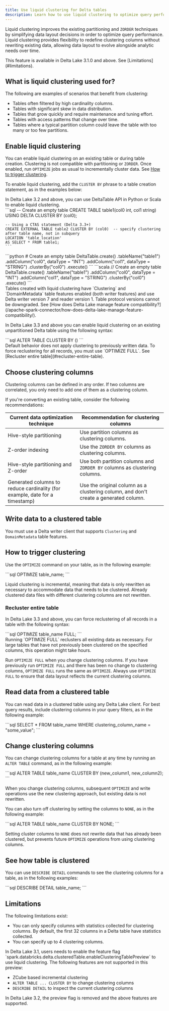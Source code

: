 ```yaml
---
title: Use liquid clustering for Delta tables
description: Learn how to use liquid clustering to optimize query performance in Delta Lake tables
---
```



Liquid clustering improves the existing partitioning and `ZORDER` techniques by simplifying data layout decisions in order to optimize query performance. Liquid clustering provides flexibility to redefine clustering columns without rewriting existing data, allowing data layout to evolve alongside analytic needs over time.

<Aside type="note">
  This feature is available in Delta Lake 3.1.0 and above. See
  [Limitations](#limitations).
</Aside>

## What is liquid clustering used for?

The following are examples of scenarios that benefit from clustering:

- Tables often filtered by high cardinality columns.
- Tables with significant skew in data distribution.
- Tables that grow quickly and require maintenance and tuning effort.
- Tables with access patterns that change over time.
- Tables where a typical partition column could leave the table with too many or too few partitions.

## Enable liquid clustering

You can enable liquid clustering on an existing table or during table creation. Clustering is not compatible with partitioning or `ZORDER`. Once enabled, run `OPTIMIZE` jobs as usual to incrementally cluster data. See [How to trigger clustering](#how-to-trigger-clustering).

To enable liquid clustering, add the `CLUSTER BY` phrase to a table creation statement, as in the examples below:

<Aside type="note">
  In Delta Lake 3.2 and above, you can use DeltaTable API in Python or Scala to
  enable liquid clustering.
</Aside>

<Tabs>
  <TabItem label="SQL">
    ```sql
    -- Create an empty table
    CREATE TABLE table1(col0 int, col1 string) USING DELTA CLUSTER BY (col0);

    -- Using a CTAS statement (Delta 3.3+)
    CREATE EXTERNAL TABLE table2 CLUSTER BY (col0)  -- specify clustering after table name, not in subquery
    LOCATION 'table_location'
    AS SELECT * FROM table1;
    ```

  </TabItem>
  <TabItem label="Python">
    ```python
    # Create an empty table
    DeltaTable.create()
      .tableName("table1")
      .addColumn("col0", dataType = "INT")
      .addColumn("col1", dataType = "STRING")
      .clusterBy("col0")
      .execute()
    ```
  </TabItem>
  <TabItem label="Scala">
    ```scala
    // Create an empty table
    DeltaTable.create()
      .tableName("table1")
      .addColumn("col0", dataType = "INT")
      .addColumn("col1", dataType = "STRING")
      .clusterBy("col0")
      .execute()
    ```
  </TabItem>
</Tabs>

<Aside
  type="caution"
  title="Warning"
>
  Tables created with liquid clustering have `Clustering` and `DomainMetadata`
  table features enabled (both writer features) and use Delta writer version 7
  and reader version 1. Table protocol versions cannot be downgraded. See [How
  does Delta Lake manage feature
  compatibility?](/apache-spark-connector/how-does-delta-lake-manage-feature-compatibility/).
</Aside>

In Delta Lake 3.3 and above you can enable liquid clustering on an existing unpartitioned Delta table using the following syntax:

<Tabs>
  <TabItem label="SQL">
    ```sql
    ALTER TABLE <table_name>
    CLUSTER BY (<clustering_columns>)
    ```
  </TabItem>
</Tabs>

<Aside
  type="caution"
  title="Important"
>
  Default behavior does not apply clustering to previously written data. To
  force reclustering for all records, you must use `OPTIMIZE FULL`. See
  [Recluster entire table](#recluster-entire-table).
</Aside>

## Choose clustering columns

Clustering columns can be defined in any order. If two columns are correlated, you only need to add one of them as a clustering column.

If you're converting an existing table, consider the following recommendations:

| Current data optimization technique | Recommendation for clustering columns |
| --- | --- |
| Hive-style partitioning | Use partition columns as clustering columns. |
| Z-order indexing | Use the `ZORDER BY` columns as clustering columns. |
| Hive-style partitioning and Z-order | Use both partition columns and `ZORDER BY` columns as clustering columns. |
| Generated columns to reduce cardinality (for example, date for a timestamp) | Use the original column as a clustering column, and don't create a generated column. |

## Write data to a clustered table

You must use a Delta writer client that supports `Clustering` and `DomainMetadata` table features.

## How to trigger clustering

Use the `OPTIMIZE` command on your table, as in the following example:

<Tabs>
  <TabItem label="SQL">```sql OPTIMIZE table_name; ```</TabItem>
</Tabs>

Liquid clustering is incremental, meaning that data is only rewritten as necessary to accommodate data that needs to be clustered. Already clustered data files with different clustering columns are not rewritten.

### Recluster entire table

In Delta Lake 3.3 and above, you can force reclustering of all records in a table with the following syntax:

<Tabs>
  <TabItem label="SQL">```sql OPTIMIZE table_name FULL; ```</TabItem>
</Tabs>

<Aside
  type="caution"
  title="Important"
>
  Running `OPTIMIZE FULL` reclusters all existing data as necessary. For large
  tables that have not previously been clustered on the specified columns, this
  operation might take hours.
</Aside>

Run `OPTIMIZE FULL` when you change clustering columns. If you have previously run `OPTIMIZE FULL` and there has been no change to clustering columns, `OPTIMIZE FULL` runs the same as `OPTIMIZE`. Always use `OPTIMIZE FULL` to ensure that data layout reflects the current clustering columns.

## Read data from a clustered table

You can read data in a clustered table using any Delta Lake client. For best query results, include clustering columns in your query filters, as in the following example:

<Tabs>
  <TabItem label="SQL">
    ```sql SELECT * FROM table_name WHERE clustering_column_name = "some_value";
    ```
  </TabItem>
</Tabs>

## Change clustering columns

You can change clustering columns for a table at any time by running an `ALTER TABLE` command, as in the following example:

<Tabs>
  <TabItem label="SQL">
    ```sql ALTER TABLE table_name CLUSTER BY (new_column1, new_column2); ```
  </TabItem>
</Tabs>

When you change clustering columns, subsequent `OPTIMIZE` and write operations use the new clustering approach, but existing data is not rewritten.

You can also turn off clustering by setting the columns to `NONE`, as in the following example:

<Tabs>
  <TabItem label="SQL">
    ```sql ALTER TABLE table_name CLUSTER BY NONE; ```
  </TabItem>
</Tabs>

Setting cluster columns to `NONE` does not rewrite data that has already been clustered, but prevents future `OPTIMIZE` operations from using clustering columns.

## See how table is clustered

You can use `DESCRIBE DETAIL` commands to see the clustering columns for a table, as in the following examples:

<Tabs>
  <TabItem label="SQL">```sql DESCRIBE DETAIL table_name; ```</TabItem>
</Tabs>

## Limitations

The following limitations exist:

- You can only specify columns with statistics collected for clustering columns. By default, the first 32 columns in a Delta table have statistics collected.
- You can specify up to 4 clustering columns.

<Aside type="caution" title="Important">
In Delta Lake 3.1, users needs to enable the feature flag `spark.databricks.delta.clusteredTable.enableClusteringTablePreview` to use liquid clustering. The following features are not supported in this preview:

- ZCube based incremental clustering
- `ALTER TABLE ... CLUSTER BY` to change clustering columns
- `DESCRIBE DETAIL` to inspect the current clustering columns

In Delta Lake 3.2, the preview flag is removed and the above features are supported.

</Aside>
